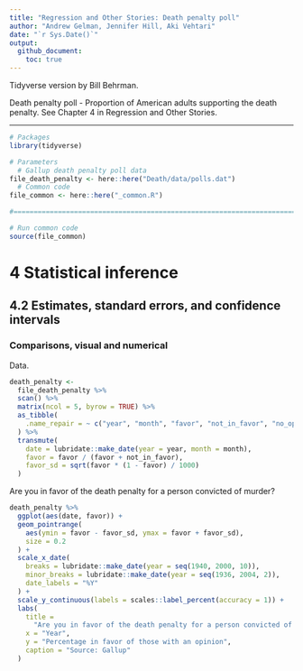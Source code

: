 ```yaml
---
title: "Regression and Other Stories: Death penalty poll"
author: "Andrew Gelman, Jennifer Hill, Aki Vehtari"
date: "`r Sys.Date()`"
output:
  github_document:
    toc: true
---
```

Tidyverse version by Bill Behrman.

Death penalty poll - Proportion of American adults supporting the death
penalty. See Chapter 4 in Regression and Other Stories.

-------------

```r
# Packages
library(tidyverse)

# Parameters
  # Gallup death penalty poll data
file_death_penalty <- here::here("Death/data/polls.dat")
  # Common code
file_common <- here::here("_common.R")

#===============================================================================

# Run common code
source(file_common)
```

# 4 Statistical inference

## 4.2 Estimates, standard errors, and confidence intervals

### Comparisons, visual and numerical

Data.

```r
death_penalty <- 
  file_death_penalty %>% 
  scan() %>% 
  matrix(ncol = 5, byrow = TRUE) %>% 
  as_tibble(
    .name_repair = ~ c("year", "month", "favor", "not_in_favor", "no_opinion")
  ) %>% 
  transmute(
    date = lubridate::make_date(year = year, month = month),
    favor = favor / (favor + not_in_favor),
    favor_sd = sqrt(favor * (1 - favor) / 1000)
  )
```

Are you in favor of the death penalty for a person convicted of murder?

```r
death_penalty %>% 
  ggplot(aes(date, favor)) +
  geom_pointrange(
    aes(ymin = favor - favor_sd, ymax = favor + favor_sd),
    size = 0.2
  ) +
  scale_x_date(
    breaks = lubridate::make_date(year = seq(1940, 2000, 10)),
    minor_breaks = lubridate::make_date(year = seq(1936, 2004, 2)),
    date_labels = "%Y"
  ) +
  scale_y_continuous(labels = scales::label_percent(accuracy = 1)) +
  labs(
    title = 
      "Are you in favor of the death penalty for a person convicted of murder?",
    x = "Year",
    y = "Percentage in favor of those with an opinion",
    caption = "Source: Gallup"
  )
```

